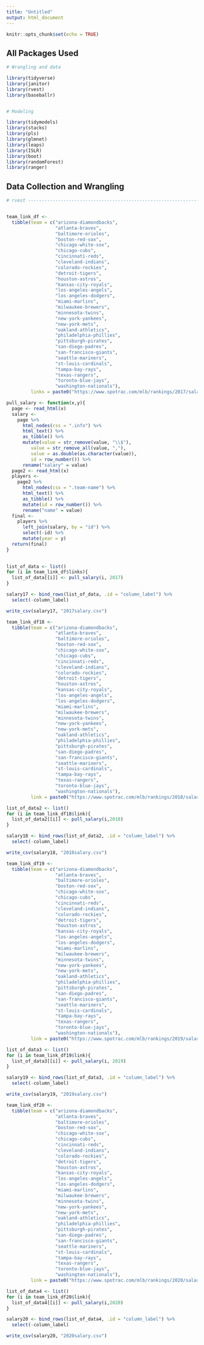 ```yaml
---
title: "Untitled"
output: html_document
---
```


```r
knitr::opts_chunk$set(echo = TRUE)
```

## All Packages Used

```r
# Wrangling and data

library(tidyverse)
library(janitor)
library(rvest)
library(baseballr)


# Modeling

library(tidymodels)
library(stacks)
library(pls)
library(glmnet)
library(leaps)
library(ISLR)
library(boot)
library(randomForest)
library(ranger)

```

## Data Collection and Wrangling

```r

# rvest -----------------------------------------------------------------------------------------


team_link_df <-
  tibble(team = c("arizona-diamondbacks",
                  "atlanta-braves",
                  "baltimore-orioles",
                  "boston-red-sox",
                  "chicago-white-sox",
                  "chicago-cubs",
                  "cincinnati-reds",
                  "cleveland-indians",
                  "colorado-rockies",
                  "detroit-tigers",
                  "houston-astros",
                  "kansas-city-royals",
                  "los-angeles-angels",
                  "los-angeles-dodgers",
                  "miami-marlins",
                  "milwaukee-brewers",
                  "minnesota-twins",
                  "new-york-yankees",
                  "new-york-mets",
                  "oakland-athletics",
                  "philadelphia-phillies",
                  "pittsburgh-pirates",
                  "san-diego-padres",
                  "san-francisco-giants",
                  "seattle-mariners",
                  "st-louis-cardinals",
                  "tampa-bay-rays",
                  "texas-rangers",
                  "toronto-blue-jays",
                  "washington-nationals"),
         links = paste0("https://www.spotrac.com/mlb/rankings/2017/salary/",team,"/starting-pitcher/"))
```

```r
pull_salary <- function(x,y){
  page <- read_html(x)
  salary <- 
    page %>%
      html_nodes(css = ".info") %>%
      html_text() %>%
      as_tibble() %>%
      mutate(value = str_remove(value, "\\$"),
         value = str_remove_all(value, ","),
         value = as.double(as.character(value)),
         id = row_number()) %>%
      rename("salary" = value)
  page2 <- read_html(x)
  players <- 
    page2 %>%
      html_nodes(css = ".team-name") %>%
      html_text() %>%
      as_tibble() %>%
      mutate(id = row_number()) %>%
      rename("name" = value)
  final <- 
    players %>%
      left_join(salary, by = "id") %>%
      select(-id) %>%
      mutate(year = y)
  return(final)
}
  
```


```r
list_of_data <- list()
for (i in team_link_df$links){
  list_of_data[[i]] <- pull_salary(i, 2017)
}
```

```r
salary17 <- bind_rows(list_of_data, .id = "column_label") %>%
  select(-column_label)

write_csv(salary17, "2017salary.csv")
```


```r
team_link_df18 <-
  tibble(team = c("arizona-diamondbacks",
                  "atlanta-braves",
                  "baltimore-orioles",
                  "boston-red-sox",
                  "chicago-white-sox",
                  "chicago-cubs",
                  "cincinnati-reds",
                  "cleveland-indians",
                  "colorado-rockies",
                  "detroit-tigers",
                  "houston-astros",
                  "kansas-city-royals",
                  "los-angeles-angels",
                  "los-angeles-dodgers",
                  "miami-marlins",
                  "milwaukee-brewers",
                  "minnesota-twins",
                  "new-york-yankees",
                  "new-york-mets",
                  "oakland-athletics",
                  "philadelphia-phillies",
                  "pittsburgh-pirates",
                  "san-diego-padres",
                  "san-francisco-giants",
                  "seattle-mariners",
                  "st-louis-cardinals",
                  "tampa-bay-rays",
                  "texas-rangers",
                  "toronto-blue-jays",
                  "washington-nationals"),
         link = paste0("https://www.spotrac.com/mlb/rankings/2018/salary/",team,"/starting-pitcher/"))
```


```r
list_of_data2 <- list()
for (i in team_link_df18$link){
  list_of_data2[[i]] <- pull_salary(i,2018)
}
```

```r
salary18 <- bind_rows(list_of_data2, .id = "column_label") %>%
  select(-column_label)

write_csv(salary18, "2018salary.csv")
```



```r
team_link_df19 <-
  tibble(team = c("arizona-diamondbacks",
                  "atlanta-braves",
                  "baltimore-orioles",
                  "boston-red-sox",
                  "chicago-white-sox",
                  "chicago-cubs",
                  "cincinnati-reds",
                  "cleveland-indians",
                  "colorado-rockies",
                  "detroit-tigers",
                  "houston-astros",
                  "kansas-city-royals",
                  "los-angeles-angels",
                  "los-angeles-dodgers",
                  "miami-marlins",
                  "milwaukee-brewers",
                  "minnesota-twins",
                  "new-york-yankees",
                  "new-york-mets",
                  "oakland-athletics",
                  "philadelphia-phillies",
                  "pittsburgh-pirates",
                  "san-diego-padres",
                  "san-francisco-giants",
                  "seattle-mariners",
                  "st-louis-cardinals",
                  "tampa-bay-rays",
                  "texas-rangers",
                  "toronto-blue-jays",
                  "washington-nationals"),
         link = paste0("https://www.spotrac.com/mlb/rankings/2019/salary/",team,"/starting-pitcher/"))
```


```r
list_of_data3 <- list()
for (i in team_link_df19$link){
  list_of_data3[[i]] <- pull_salary(i, 2019)
}
```

```r
salary19 <- bind_rows(list_of_data3, .id = "column_label") %>%
  select(-column_label)

write_csv(salary19, "2019salary.csv")
```


```r
team_link_df20 <-
  tibble(team = c("arizona-diamondbacks",
                  "atlanta-braves",
                  "baltimore-orioles",
                  "boston-red-sox",
                  "chicago-white-sox",
                  "chicago-cubs",
                  "cincinnati-reds",
                  "cleveland-indians",
                  "colorado-rockies",
                  "detroit-tigers",
                  "houston-astros",
                  "kansas-city-royals",
                  "los-angeles-angels",
                  "los-angeles-dodgers",
                  "miami-marlins",
                  "milwaukee-brewers",
                  "minnesota-twins",
                  "new-york-yankees",
                  "new-york-mets",
                  "oakland-athletics",
                  "philadelphia-phillies",
                  "pittsburgh-pirates",
                  "san-diego-padres",
                  "san-francisco-giants",
                  "seattle-mariners",
                  "st-louis-cardinals",
                  "tampa-bay-rays",
                  "texas-rangers",
                  "toronto-blue-jays",
                  "washington-nationals"),
         link = paste0("https://www.spotrac.com/mlb/rankings/2020/salary/",team,"/starting-pitcher/"))
```


```r
list_of_data4 <- list()
for (i in team_link_df20$link){
  list_of_data4[[i]] <- pull_salary(i,2020)
}
```

```r
salary20 <- bind_rows(list_of_data4, .id = "column_label") %>%
  select(-column_label)

write_csv(salary20, "2020salary.csv")
```







